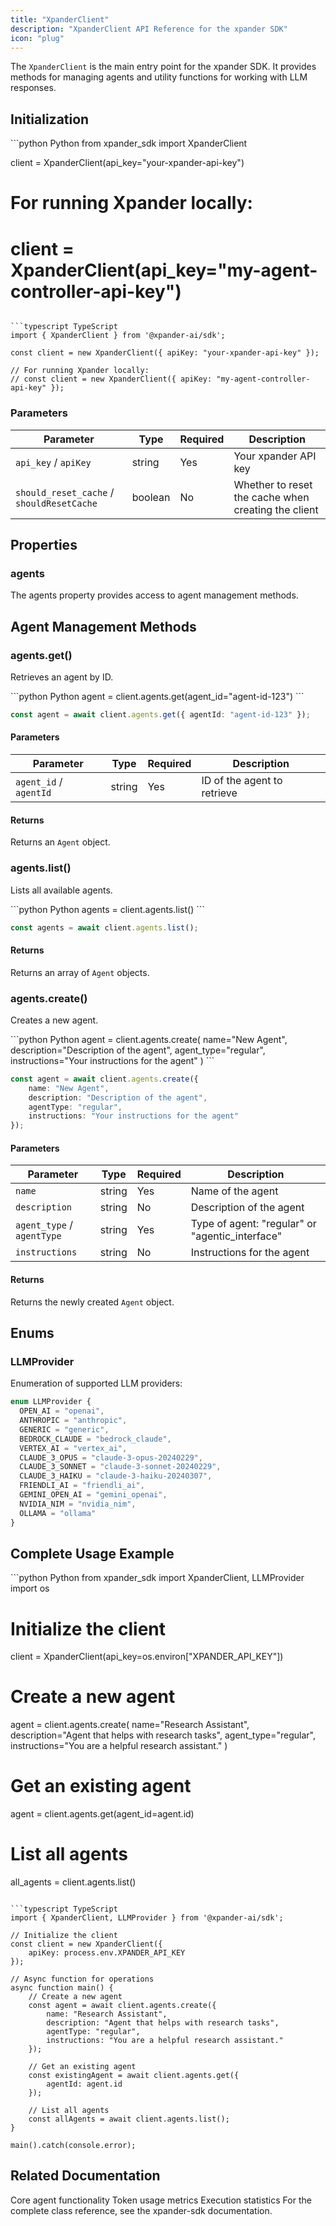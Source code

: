 ```yaml
---
title: "XpanderClient"
description: "XpanderClient API Reference for the xpander SDK"
icon: "plug"
---
```


The `XpanderClient` is the main entry point for the xpander SDK. It provides methods for managing agents and utility functions for working with LLM responses.

## Initialization

<CodeGroup>
```python Python
from xpander_sdk import XpanderClient

client = XpanderClient(api_key="your-xpander-api-key")

# For running Xpander locally:
# client = XpanderClient(api_key="my-agent-controller-api-key")
```

```typescript TypeScript
import { XpanderClient } from '@xpander-ai/sdk';

const client = new XpanderClient({ apiKey: "your-xpander-api-key" });

// For running Xpander locally:
// const client = new XpanderClient({ apiKey: "my-agent-controller-api-key" });
```
</CodeGroup>

### Parameters

| Parameter | Type | Required | Description |
|-----------|------|----------|-------------|
| `api_key` / `apiKey` | string | Yes | Your xpander API key |
| `should_reset_cache` / `shouldResetCache` | boolean | No | Whether to reset the cache when creating the client |

## Properties

### agents

The agents property provides access to agent management methods.

## Agent Management Methods

### agents.get()

Retrieves an agent by ID.

<CodeGroup>
```python Python
agent = client.agents.get(agent_id="agent-id-123")
```

```typescript TypeScript
const agent = await client.agents.get({ agentId: "agent-id-123" });
```
</CodeGroup>

#### Parameters

| Parameter | Type | Required | Description |
|-----------|------|----------|-------------|
| `agent_id` / `agentId` | string | Yes | ID of the agent to retrieve |

#### Returns

Returns an `Agent` object.

### agents.list()

Lists all available agents.

<CodeGroup>
```python Python
agents = client.agents.list()
```

```typescript TypeScript
const agents = await client.agents.list();
```
</CodeGroup>

#### Returns

Returns an array of `Agent` objects.

### agents.create()

Creates a new agent.

<CodeGroup>
```python Python
agent = client.agents.create(
    name="New Agent",
    description="Description of the agent",
    agent_type="regular",
    instructions="Your instructions for the agent"
)
```

```typescript TypeScript
const agent = await client.agents.create({
    name: "New Agent",
    description: "Description of the agent",
    agentType: "regular",
    instructions: "Your instructions for the agent"
});
```
</CodeGroup>

#### Parameters

| Parameter | Type | Required | Description |
|-----------|------|----------|-------------|
| `name` | string | Yes | Name of the agent |
| `description` | string | No | Description of the agent |
| `agent_type` / `agentType` | string | Yes | Type of agent: "regular" or "agentic_interface" |
| `instructions` | string | No | Instructions for the agent |

#### Returns

Returns the newly created `Agent` object.

## Enums

### LLMProvider

Enumeration of supported LLM providers:

```typescript
enum LLMProvider {
  OPEN_AI = "openai",
  ANTHROPIC = "anthropic",
  GENERIC = "generic",
  BEDROCK_CLAUDE = "bedrock_claude",
  VERTEX_AI = "vertex_ai",
  CLAUDE_3_OPUS = "claude-3-opus-20240229",
  CLAUDE_3_SONNET = "claude-3-sonnet-20240229",
  CLAUDE_3_HAIKU = "claude-3-haiku-20240307",
  FRIENDLI_AI = "friendli_ai",
  GEMINI_OPEN_AI = "gemini_openai",
  NVIDIA_NIM = "nvidia_nim",
  OLLAMA = "ollama"
}
```

## Complete Usage Example

<CodeGroup>
```python Python
from xpander_sdk import XpanderClient, LLMProvider
import os

# Initialize the client
client = XpanderClient(api_key=os.environ["XPANDER_API_KEY"])

# Create a new agent
agent = client.agents.create(
    name="Research Assistant",
    description="Agent that helps with research tasks",
    agent_type="regular",
    instructions="You are a helpful research assistant."
)

# Get an existing agent
agent = client.agents.get(agent_id=agent.id)

# List all agents
all_agents = client.agents.list()
```

```typescript TypeScript
import { XpanderClient, LLMProvider } from '@xpander-ai/sdk';

// Initialize the client
const client = new XpanderClient({ 
    apiKey: process.env.XPANDER_API_KEY 
});

// Async function for operations
async function main() {
    // Create a new agent
    const agent = await client.agents.create({
        name: "Research Assistant",
        description: "Agent that helps with research tasks",
        agentType: "regular",
        instructions: "You are a helpful research assistant."
    });

    // Get an existing agent
    const existingAgent = await client.agents.get({ 
        agentId: agent.id 
    });

    // List all agents
    const allAgents = await client.agents.list();
}

main().catch(console.error);
```
</CodeGroup>

## Related Documentation

<CardGroup cols={2}>
  <Card title="Agent" icon="robot" href="/api-reference/07-sdk/xpander-sdk/agent">
    Core agent functionality
  </Card>
  <Card title="LLMMetrics" icon="chart-simple" href="/api-reference/07-sdk/xpander-sdk/LLMMetrics">
    Token usage metrics
  </Card>
  <Card title="ExecutionMetrics" icon="chart-simple" href="/api-reference/07-sdk/xpander-sdk/ExecutionMetrics">
    Execution statistics
  </Card>
</CardGroup>

<Note>
For the complete class reference, see the
<Link href="https://github.com/xpander-ai/xpander-sdk/blob/main/docs/python/XpanderClient.md">xpander-sdk documentation</Link>.
</Note>
